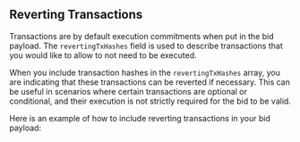 ## Reverting Transactions

Transactions are by default execution commitments when put in the bid payload. The `revertingTxHashes` field is used to describe transactions that you would like to allow to not need to be executed.

When you include transaction hashes in the `revertingTxHashes` array, you are indicating that these transactions can be reverted if necessary. This can be useful in scenarios where certain transactions are optional or conditional, and their execution is not strictly required for the bid to be valid.

Here is an example of how to include reverting transactions in your bid payload:
